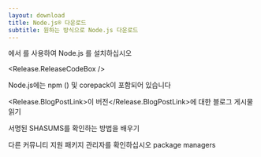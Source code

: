 ```yaml
---
layout: download
title: Node.js® 다운로드
subtitle: 원하는 방식으로 Node.js 다운로드
---
```


<section>
  <Release.OperatingSystemDropdown />에서 <Release.PlatformDropdown />를 사용하여 Node.js <Release.VersionDropdown />를 설치하십시오

  <Release.ReleaseCodeBox />
</section>

<section>
  Node.js에는 <LinkWithArrow href="https://npmjs.com">npm</LinkWithArrow> (<Release.NpmVersion />) 및 corepack이 포함되어 있습니다

  <Release.BlogPostLink>이 버전</Release.BlogPostLink>에 대한 블로그 게시물 읽기

  서명된 SHASUMS를 확인하는 방법을 배우기

  다른 커뮤니티 지원 패키지 관리자를 확인하십시오 <LinkWithArrow href="/download/package-manager/all">package managers</LinkWithArrow>
</section>
